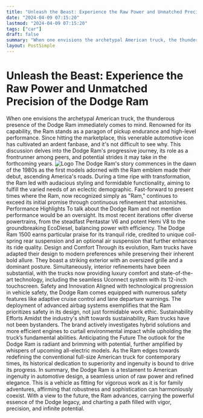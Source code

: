 ```yaml
---
title: "Unleash the Beast: Experience the Raw Power and Unmatched Precision of the Dodge Ram"
date: "2024-04-09 07:15:20"
lastmod: "2024-04-09 07:15:20"
tags: ["car"]
draft: false
summary: "When one envisions the archetypal American truck, the thunderous presence of the Dodge Ram immediately comes to mind. Renowned for its capability, the Ram stands as a paragon of pickup endurance and high-level performance. Since hitting the marketplace, this venerable automotive icon has cultivated an ardent fanbase, and it's not difficult to see why. This discussion delves into the Dodge Ram's progressive journey, its role as a frontrunner among peers, and potential strides it may take in the forthcoming years."
layout: PostSimple
---
```

# Unleash the Beast: Experience the Raw Power and Unmatched Precision of the Dodge Ram
When one envisions the archetypal American truck, the thunderous presence of the Dodge Ram immediately comes to mind. Renowned for its capability, the Ram stands as a paragon of pickup endurance and high-level performance. Since hitting the marketplace, this venerable automotive icon has cultivated an ardent fanbase, and it's not difficult to see why. This discussion delves into the Dodge Ram's progressive journey, its role as a frontrunner among peers, and potential strides it may take in the forthcoming years.
<img alt="Logo" class="lazyImg" data-src="https://cdn.seniorsselection.com/src_image/fb0354987a26749fed2f973ffb483cdd.webp" src="/statics/image/loading.webp"/>
The Dodge Ram's story commences in the dawn of the 1980s as the first models adorned with the Ram emblem made their debut, ascending America's roads. During a time ripe with transformation, the Ram led with audacious styling and formidable functionality, aiming to fulfill the varied needs of an eclectic demographic. Fast-forward to present times where the Ram, now recognized simply as "Ram," continues to exceed its initial promise through continuous refinement that astonishes.
Performance Highlights
To talk about the Dodge Ram and not mention performance would be an oversight. Its most recent iterations offer diverse powertrains, from the steadfast Pentastar V6 and potent Hemi V8 to the groundbreaking EcoDiesel, balancing power with efficiency. The Dodge Ram 1500 earns particular praise for its tranquil ride, credited to unique coil-spring rear suspension and an optional air suspension that further enhances its ride quality.
Design and Comfort
Through its evolution, Ram trucks have adapted their design to modern preferences while preserving their inherent bold allure. They boast a striking exterior with an oversized grille and a dominant posture. Simultaneously, interior refinements have been substantial, with the trucks now providing luxury comfort and state-of-the-art technology, including the seamless Uconnect system with its 12-inch touchscreen.
Safety and Innovation
Aligned with technological progression in vehicle safety, the Dodge Ram comes equipped with numerous safety features like adaptive cruise control and lane departure warnings. The deployment of advanced airbag systems exemplifies that the Ram prioritizes safety in its design, not just formidable work ethic.
Sustainability Efforts
Amidst the industry's shift towards sustainability, Ram trucks have not been bystanders. The brand actively investigates hybrid solutions and more efficient engines to curtail environmental impact while upholding the truck’s fundamental abilities.
Anticipating the Future
The outlook for the Dodge Ram is radiant and brimming with potential, further amplified by whispers of upcoming all-electric models. As the Ram edges towards redefining the conventional full-size American truck for contemporary times, its historical dedication to superiority and ingenuity is bound to drive its progress.
In summary, the Dodge Ram is a testament to American ingenuity in automotive design, a seamless union of raw power and refined elegance. This is a vehicle as fitting for vigorous work as it is for family adventures, affirming that robustness and sophistication can harmoniously coexist. With a view to the future, the Ram advances, carrying the powerful essence of the Dodge legacy, and charting a path filled with vigor, precision, and infinite potential.
        